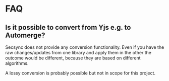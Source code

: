 # FAQ

## Is it possible to convert from Yjs e.g. to Automerge?

Secsync does not provide any conversion functionality. Even if you have the raw changes/updates from one library and apply them in the other the outcome would be different, because they are based on different algorithms.

A lossy conversion is probably possible but not in scope for this project.
